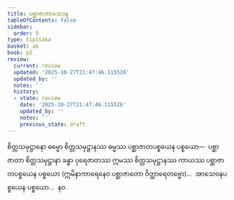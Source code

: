 ```yaml
---
title: ပစ္ဆာဇာတာသေဝန
tableOfContents: false
sidebar:
  order: 9
type: tipitaka
basket: ab
book: p2
review:
  current: review
  updated: '2025-10-27T21:47:46.115526'
  updated_by: ''
  notes: ''
  history:
  - state: review
    date: '2025-10-27T21:47:46.115526'
    updated_by: ''
    notes: ''
    previous_state: draft
---
```



<ReviewStatus review={frontmatter.review} showDetails={true} />

<HypothesisAnnotation frontmatter={frontmatter} />

<DynamicBreadcrumb />

<Division number="220" book="p2" e="ch" v="38" p="139">

<Paragraph number="2864" book="p2">
စိတ္တသမုဋ္ဌာနော ဓမ္မော စိတ္တသမုဋ္ဌာနဿ ဓမ္မဿ ပစ္ဆာဇာတပစ္စယေန ပစ္စယော—  ပစ္ဆာဇာတာ စိတ္တသမုဋ္ဌာနာ ခန္ဓာ ပုရေဇာတဿ ဣမဿ စိတ္တသမုဋ္ဌာနဿ ကာယဿ ပစ္ဆာဇာတပစ္စယေန ပစ္စယော (ဣမိနာကာရေနေဝ ပစ္ဆာဇာတော ဝိတ္ထာရေတဗ္ဗော)…  အာသေဝနပစ္စယေန ပစ္စယော…  နဝ.
</Paragraph>
</Division>